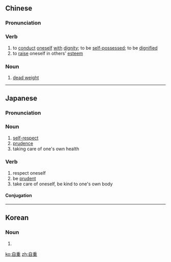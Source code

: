 ==Chinese==
{{zh-forms}}

===Pronunciation===
{{zh-pron
|m=zìzhòng
|c=zi6 zung6
|h=pfs=chhṳ-chhung
|mn=chū-tiōng
|cat=v,n
}}

===Verb===
{{zh-verb}}

# to [[conduct]] [[oneself]] [[with]] [[dignity]]; to be [[self-possessed]]; to be [[dignified]]
# to [[raise]] oneself in others' [[esteem]]

===Noun===
{{zh-noun}}

# [[dead weight]]

----

==Japanese==
{{ja-kanjitab|じ|ちょう|yomi=o}}

===Pronunciation===
{{ja-pron|じちょう|y=o}}

===Noun===
{{ja-noun|じちょう|tr=intrans}}

# [[self-respect]]
# [[prudence]]
# taking care of one's own health

===Verb===
{{ja-verb-suru|じちょう|tr=intrans}}

#respect oneself
# be [[prudent]]
# take care of oneself, be kind to one's own body

====Conjugation====
{{ja-suru|じちょう}}

----

==Korean==
{{ko-hanjatab}}

===Noun===
{{ko-noun|hj|hangeul=자중}}

# {{hanja form of|자중|}}

[[ko:自重]]
[[zh:自重]]